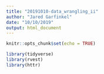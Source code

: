 ```yaml
---
title: "20191010-data_wrangling_ii"
author: "Jared Garfinkel"
date: "10/10/2019"
output: html_document
---
```


```r
knitr::opts_chunk$set(echo = TRUE)

library(tidyverse)
library(rvest)
library(httr)
```
